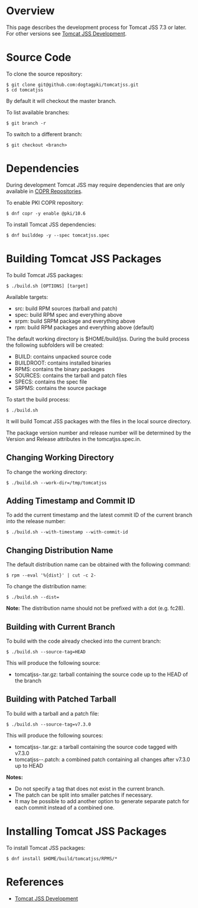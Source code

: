 = Overview =

This page describes the development process for Tomcat JSS 7.3 or later. For other versions see [[Tomcat JSS Development]].

= Source Code =

To clone the source repository:

<pre>
$ git clone git@github.com:dogtagpki/tomcatjss.git
$ cd tomcatjss
</pre>

By default it will checkout the master branch.

To list available branches:

<pre>
$ git branch -r
</pre>

To switch to a different branch:

<pre>
$ git checkout <branch>
</pre>

= Dependencies =

During development Tomcat JSS may require dependencies that are only available in [https://github.com/dogtagpki/pki/wiki/COPR-Repositories COPR Repositories].

To enable PKI COPR repository:

<pre>
$ dnf copr -y enable @pki/10.6
</pre>

To install Tomcat JSS dependencies:

<pre>
$ dnf builddep -y --spec tomcatjss.spec
</pre>

= Building Tomcat JSS Packages =

To build Tomcat JSS packages:

<pre>
$ ./build.sh [OPTIONS] [target]
</pre>

Available targets:
* src: build RPM sources (tarball and patch)
* spec: build RPM spec and everything above
* srpm: build SRPM package and everything above
* rpm: build RPM packages and everything above (default)

The default working directory is $HOME/build/jss. During the build process the following subfolders will be created:
* BUILD: contains unpacked source code
* BUILDROOT: contains installed binaries
* RPMS: contains the binary packages
* SOURCES: contains the tarball and patch files
* SPECS: contains the spec file
* SRPMS: contains the source package

To start the build process:

<pre>
$ ./build.sh
</pre>

It will build Tomcat JSS packages with the files in the local source directory.

The package version number and release number will be determined by the Version and Release attributes in the tomcatjss.spec.in.

== Changing Working Directory ==

To change the working directory:

<pre>
$ ./build.sh --work-dir=/tmp/tomcatjss
</pre>

== Adding Timestamp and Commit ID ==

To add the current timestamp and the latest commit ID of the current branch into the release number:

<pre>
$ ./build.sh --with-timestamp --with-commit-id
</pre>

== Changing Distribution Name ==

The default distribution name can be obtained with the following command:

 $ rpm --eval '%{dist}' | cut -c 2-

To change the distribution name:

 $ ./build.sh --dist=<name>

'''Note:''' The distribution name should not be prefixed with a dot (e.g. fc28).

== Building with Current Branch ==

To build with the code already checked into the current branch:

<pre>
$ ./build.sh --source-tag=HEAD
</pre>

This will produce the following source:
* tomcatjss-<version>.tar.gz: tarball containing the source code up to the HEAD of the branch

== Building with Patched Tarball ==

To build with a tarball and a patch file:

<pre>
$ ./build.sh --source-tag=v7.3.0
</pre>

This will produce the following sources:
* tomcatjss-<version>.tar.gz: a tarball containing the source code tagged with v7.3.0
* tomcatjss-<version>-<release>.patch: a combined patch containing all changes after v7.3.0 up to HEAD

'''Notes:'''
* Do not specify a tag that does not exist in the current branch.
* The patch can be split into smaller patches if necessary.
* It may be possible to add another option to generate separate patch for each commit instead of a combined one.

= Installing Tomcat JSS Packages =

To install Tomcat JSS packages:

<pre>
$ dnf install $HOME/build/tomcatjss/RPMS/*
</pre>

= References =

* [[Tomcat JSS Development]]